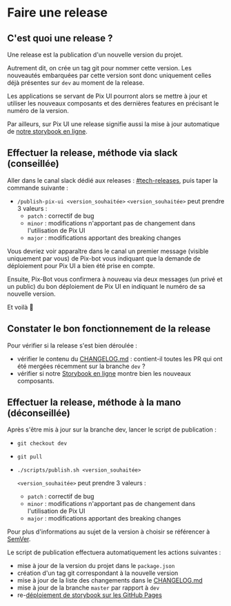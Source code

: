 
<Meta title='Développement/Faire une release' />

# Faire une release

## C'est quoi une release ?

Une release est la publication d'un nouvelle version du projet.

Autrement dit, on crée un tag git pour nommer cette version. Les nouveautés embarquées par cette version sont donc
uniquement celles déjà présentes sur `dev` au moment de la release.

Les applications se servant de Pix UI pourront alors se mettre à jour et utiliser les nouveaux composants et des
dernières features en précisant le numéro de la version.

Par ailleurs, sur Pix UI une release signifie aussi la mise à jour automatique de [notre storybook en ligne](https://storybook.pix.fr/).

## Effectuer la release, méthode via slack (conseillée)

Aller dans le canal slack dédié aux releases : [#tech-releases](https://1024pix.slack.com/archives/CVAMDQYHY), puis taper la commande suivante :
- `/publish-pix-ui <version_souhaitée>`
    `<version_souhaitée>` peut prendre 3 valeurs :
    - `patch` : correctif de bug
    - `minor` : modifications n'apportant pas de changement dans l'utilisation de Pix UI
    - `major` : modifications apportant des breaking changes

Vous devriez voir apparaître dans le canal un premier message (visible uniquement par vous) de Pix-bot vous indiquant
que la demande de déploiement pour Pix UI a bien été prise en compte.

Ensuite, Pix-Bot vous confirmera à nouveau via deux messages (un privé et un public) du bon déploiement de Pix UI en
indiquant le numéro de sa nouvelle version.

Et voilà 🎉

## Constater le bon fonctionnement de la release

Pour vérifier si la release s'est bien déroulée :
- vérifier le contenu du [CHANGELOG.md](../CHANGELOG.md) : contient-il toutes les PR qui ont été mergées récemment sur la branche `dev` ?
- vérifier si notre [Storybook en ligne](https://1024pix.github.io/pix-ui/) montre bien les nouveaux composants.


## Effectuer la release, méthode à la mano (déconseillée)
Après s'être mis à jour sur la branche dev, lancer le script de publication :
- `git checkout dev`
- `git pull`
- `./scripts/publish.sh <version_souhaitée>`

  `<version_souhaitée>` peut prendre 3 valeurs :
    - `patch` : correctif de bug
    - `minor` : modifications n'apportant pas de changement dans l'utilisation de Pix UI
    - `major` : modifications apportant des breaking changes

Pour plus d'informations au sujet de la version à choisir se référencer à [SemVer](https://semver.org/lang/fr/).

Le script de publication effectuera automatiquement les actions suivantes :
- mise à jour de la version du projet dans le `package.json`
- création d'un tag git correspondant à la nouvelle version
- mise à jour de la liste des changements dans le [CHANGELOG.md](../CHANGELOG.md)
- mise à jour de la branche `master` par rapport à `dev`
- re-[déploiement de storybook sur les GitHub Pages](/?path=/docs/développement-storybook--page)


